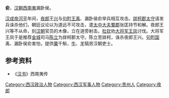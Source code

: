 '''俞'''，[[汉朝|汉朝]][[西南夷|西南夷]]漏卧侯。

[[汉成帝|汉成帝]][[河平|河平]]年间，[[夜郎|夜郎]]王[[莫雅邪|兴]]与[[句町王禹|句町王禹]]、漏卧侯俞举兵相互攻击。[[牂柯郡|牂柯郡]][[太守|太守]]请发兵诛杀他们，朝廷议论以为道远不可攻击，遣[[太中大夫|太中大夫]][[蜀郡|蜀郡]]张匡持节和解。夜郎王兴等不从命，刻[[汉朝|汉朝]]官员的木像，立在道旁射击。[[杜钦|杜钦]]劝[[大将军|大将军]][[王凤|王凤]]讨伐。大将军王凤于是推荐[[金城郡|金城]]司马[[陈立|陈立]]为牂柯郡太守。陈立至牂柯，诛杀夜郎王兴。[[句町国|句町国]]禹、漏卧侯俞害怕，提供[[粟|粟]]千斛，[[牛|牛]]、[[羊|羊]]犒劳汉朝吏士。

==参考资料==
*《[[汉书|汉书]]》西南夷传

[[Category:西汉政治人物|Category:西汉政治人物]]
[[Category:西汉军事人物|Category:西汉军事人物]]
[[Category:贵州人|Category:贵州人]]
[[Category:夜郎|Category:夜郎]]